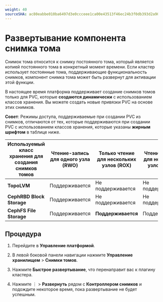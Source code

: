 ```yaml
---
weight: 40
sourceSHA: ac80eabbe010ba6497d3e0ccceee1ca00e43513f46ec24b3f0db393d2a90b0d3
---
```


# Развертывание компонента снимка тома

Снимок тома относится к снимку постоянного тома, который является копией постоянного тома в конкретный момент времени. Если кластер использует постоянные тома, поддерживающие функциональность снимков, компонент снимка тома может быть развернут для активации этой функции.

В настоящее время платформа поддерживает создание снимков томов только для PVC, которые **создаются динамически** с использованием классов хранения. Вы можете создать новые привязки PVC на основе этих снимков.

**Совет**: Режимы доступа, поддерживаемые при создании PVC из снимков, отличаются от тех, которые поддерживаются при создании PVC с использованием классов хранения, которые указаны **жирным шрифтом** в таблице ниже.

| Используемый класс хранения для создания снимков томов | Чтение-запись для одного узла (RWO) | Только чтение для нескольких узлов (ROX) | Чтение-запись для нескольких узлов (RWX) |
| ----------------------------------------------------- | ------------------------------------ | -------------------------------------- | ---------------------------------------- |
| **TopoLVM**                                           | Поддерживается                       | Не поддерживается                      | Не поддерживается                        |
| **CephRBD Block Storage**                             | Поддерживается                       | Не поддерживается                      | Не поддерживается                        |
| **CephFS File Storage**                               | Поддерживается                       | **Поддерживается**                    | Поддерживается                            |

## Процедура

1. Перейдите в **Управление платформой**.

2. В левой боковой панели навигации нажмите **Управление хранилищем** > **Снимки томов**.

3. Нажмите **Быстрое развертывание**, что перенаправит вас к плагину кластера.

4. Нажмите ⋮ > **Развернуть** рядом с **Контроллером снимков** и подождите некоторое время, пока развертывание не будет успешным.
